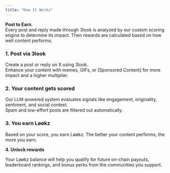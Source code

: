 ```yaml
---
title: "How It Works"
---
```


**Post to Earn.**\
Every post and reply made through 3look is analyzed by our custom scoring engine to determine its impact. Then rewards are calculated based on how well content performs.

### **1. Post via 3look**

Create a post or reply on X using 3look.\
Enhance your content with memes, GIFs, or [Sponsored Content] for more impact and a higher multiplier.

### **2. Your content gets scored**

Our LLM-powered system evaluates signals like engagement, originality, sentiment, and social context.\
Spam and low-effort posts are filtered out automatically.

### **3. You earn Løøkz**

Based on your score, you earn Løøkz. The better your content performs, the more you earn.

**4. Unlock rewards**

Your Løøkz balance will help you qualify for future on-chain payouts, leaderboard rankings, and bonus perks from the communities you support.